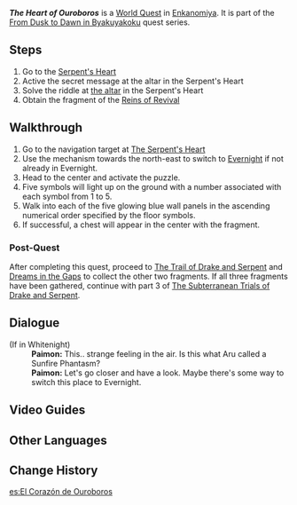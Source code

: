 {{Quest Infobox
|image         = World Quest The Heart of Ouroboros.png
|type          = World
|region        = Inazuma
|area          = Enkanomiya
|subarea       = The Serpent's Heart
|chapter       = From Dusk to Dawn in Byakuyakoku
|summary       = The Traveler and Paimon visit The Serpent's Heart to retrieve a fragment of the Reins of Revival.
|startLocation = [[The Serpent's Heart]], [[Enkanomiya]], [[Inazuma]]
|prev          = The Subterranean Trials of Drake and Serpent
|next          = The Subterranean Trials of Drake and Serpent
|characters    = Paimon; Traveler
}}
'''''The Heart of Ouroboros''''' is a [[World Quest]] in [[Enkanomiya]]. It is part of the [[From Dusk to Dawn in Byakuyakoku]] quest series.

==Steps==
# Go to the [[The Serpent's Heart|Serpent's Heart]]
# Active the secret message at the altar in the Serpent's Heart
# Solve the riddle at [[The Altar at The Serpent's Heart|the altar]] in the Serpent's Heart
# Obtain the fragment of the [[Reins of Revival Fragment (Serpent's Heart)|Reins of Revival]]

==Walkthrough==
# Go to the navigation target at [[The Serpent's Heart]]
# Use the mechanism towards the north-east to switch to [[Evernight]] if not already in Evernight.
# Head to the center and activate the puzzle.
# Five symbols will light up on the ground with a number associated with each symbol from 1 to 5.
# Walk into each of the five glowing blue wall panels in the ascending numerical order specified by the floor symbols.
# If successful, a chest will appear in the center with the fragment.

===Post-Quest===
After completing this quest, proceed to [[The Trail of Drake and Serpent]] and [[Dreams in the Gaps]] to collect the other two fragments. If all three fragments have been gathered, continue with part 3 of [[The Subterranean Trials of Drake and Serpent]].

==Dialogue==
{{Quest Description|You decide to head to Serpent's Heart to search for the fragment of the Reins of Revival.}}
{{Dialogue start}}
;(If in Whitenight)
:'''Paimon:''' This.. strange feeling in the air. Is this what Aru called a Sunfire Phantasm?
:'''Paimon:''' Let's go closer and have a look. Maybe there's some way to switch this place to Evernight.
{{Dialogue end}}

==Video Guides==
{{EVT
|video1   = https://youtu.be/umu6WIDh024?t=891
|caption1 = The Heart of Ouroboros Guide
}}

==Other Languages==
{{Other Languages
|default_hidden = 1
|en      = The Heart of Ouroboros
|zhs     = 奥罗巴洛斯之心
|zhs_rm  = Àoluóbāluòsī zhī Xīn
|zht     = 奧羅巴羅斯之心
|zht_rm  = Àoluóbāluòsī zhī Xīn
|ja      = ウロボロスの心
|ja_rm   = Uroborosu no Kokoro
|ko      = 우로보로스의 심장
|ko_rm   = Uroboroseu-ui Simjang
|es      = El Corazón de Ouroboros
|fr      = Le Cœur d'Ouroboros
|ru      = Сердце уробороса
|th      = ดวงใจแห่ง Ouroboros
|th_rm   = 
|vi      = Trái Tim Ouroboros
|de      = Das Herz von Ouroboros
|id      = Jantung Ouroboros
|pt      = Coração de Ouroboros
|tr      = Ouroboros'un Kalbi
|it      = Il Cuore di Ouroboros
}}

==Change History==
{{Change History|2.4}}
[[es:El Corazón de Ouroboros]]